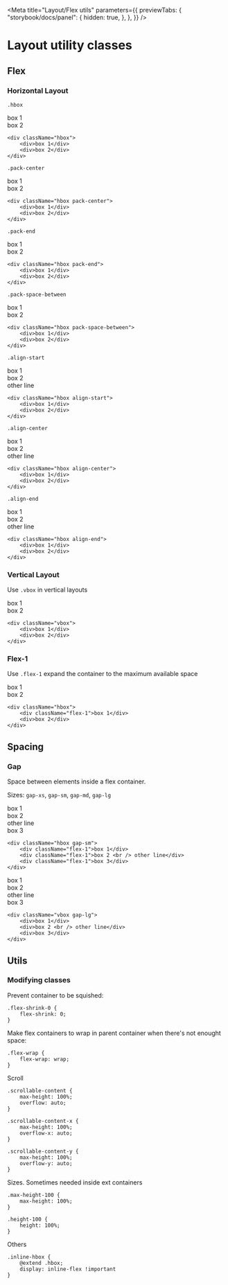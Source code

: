 
<Meta
    title="Layout/Flex utils"
    parameters={{
        previewTabs: {
            "storybook/docs/panel": {
                hidden: true,
            },
        },
    }}
/>

# Layout utility classes

## Flex

### Horizontal Layout

`.hbox`

<div className="hbox">
    <div className="bg-color-light-gray">box 1</div>
    <div className="bg-color-aqua-light">box 2</div>
</div>

```
<div className="hbox">
    <div>box 1</div>
    <div>box 2</div>
</div>
```

`.pack-center`

<div className="hbox pack-center">
    <div className="bg-color-light-gray">box 1</div>
    <div className="bg-color-aqua-light">box 2</div>
</div>

```
<div className="hbox pack-center">
    <div>box 1</div>
    <div>box 2</div>
</div>
```

`.pack-end`

<div className="hbox pack-end">
    <div className="bg-color-light-gray">box 1</div>
    <div className="bg-color-aqua-light">box 2</div>
</div>

```
<div className="hbox pack-end">
    <div>box 1</div>
    <div>box 2</div>
</div>
```

`.pack-space-between`

<div className="hbox pack-space-between">
    <div className="bg-color-light-gray">box 1</div>
    <div className="bg-color-aqua-light">box 2</div>
</div>

```
<div className="hbox pack-space-between">
    <div>box 1</div>
    <div>box 2</div>
</div>
```

`.align-start`

<div className="hbox align-start">
    <div className="bg-color-light-gray">box 1</div>
    <div className="bg-color-aqua-light">
        box 2 <br /> other line
    </div>
</div>

```
<div className="hbox align-start">
    <div>box 1</div>
    <div>box 2</div>
</div>
```

`.align-center`

<div className="hbox align-center">
    <div className="bg-color-light-gray">box 1</div>
    <div className="bg-color-aqua-light">
        box 2 <br /> other line
    </div>
</div>

```
<div className="hbox align-center">
    <div>box 1</div>
    <div>box 2</div>
</div>
```

`.align-end`

<div className="hbox align-end">
    <div className="bg-color-light-gray">box 1</div>
    <div className="bg-color-aqua-light">
        box 2 <br /> other line
    </div>
</div>

```
<div className="hbox align-end">
    <div>box 1</div>
    <div>box 2</div>
</div>
```

### Vertical Layout

Use `.vbox` in vertical layouts

<div className="vbox">
    <div className="bg-color-light-gray">box 1</div>
    <div className="bg-color-aqua-light">box 2</div>
</div>

```
<div className="vbox">
    <div>box 1</div>
    <div>box 2</div>
</div>
```

### Flex-1

Use `.flex-1` expand the container to the maximum available space

<div className="hbox">
    <div className="bg-color-light-gray flex-1">box 1</div>
    <div className="bg-color-aqua-light">box 2</div>
</div>

```
<div className="hbox">
    <div className="flex-1">box 1</div>
    <div>box 2</div>
</div>
```

## Spacing

### Gap

Space between elements inside a flex container.

Sizes:
`gap-xs`, `gap-sm`, `gap-md`, `gap-lg`

<div className="hbox gap-xs">
    <div className="bg-color-light-gray flex-1">box 1</div>
    <div className="bg-color-aqua-light flex-1">
        box 2 <br /> other line
    </div>
    <div className="bg-color-blue-white flex-1">box 3</div>
</div>

```
<div className="hbox gap-sm">
    <div className="flex-1">box 1</div>
    <div className="flex-1">box 2 <br /> other line</div>
    <div className="flex-1">box 3</div>
</div>
```

<div className="vbox gap-lg">
    <div className="bg-color-light-gray">box 1</div>
    <div className="bg-color-aqua-light">
        box 2 <br /> other line
    </div>
    <div className="bg-color-blue-white">box 3</div>
</div>

```
<div className="vbox gap-lg">
    <div>box 1</div>
    <div>box 2 <br /> other line</div>
    <div>box 3</div>
</div>
```

## Utils

### Modifying classes

Prevent container to be squished:

```
.flex-shrink-0 {
    flex-shrink: 0;
}
```

Make flex containers to wrap in parent container when there's not enought space:

```
.flex-wrap {
    flex-wrap: wrap;
}
```

Scroll

```
.scrollable-content {
    max-height: 100%;
    overflow: auto;
}

.scrollable-content-x {
    max-height: 100%;
    overflow-x: auto;
}

.scrollable-content-y {
    max-height: 100%;
    overflow-y: auto;
}
```

Sizes. Sometimes needed inside ext containers

```
.max-height-100 {
    max-height: 100%;
}

.height-100 {
    height: 100%;
}
```

Others

```
.inline-hbox {
    @extend .hbox;
    display: inline-flex !important
}
```

